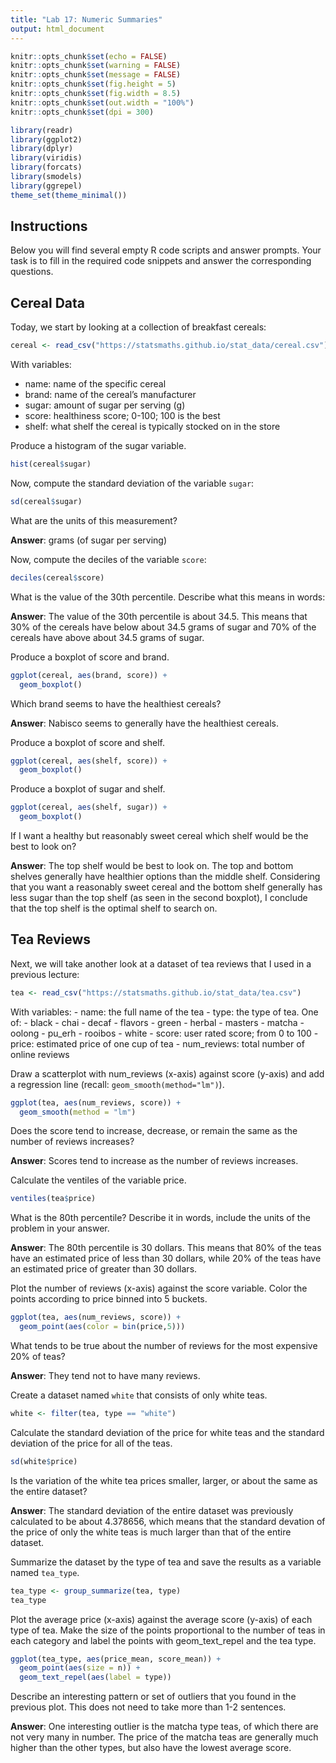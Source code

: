```yaml
---
title: "Lab 17: Numeric Summaries"
output: html_document
---
```


```r
knitr::opts_chunk$set(echo = FALSE)
knitr::opts_chunk$set(warning = FALSE)
knitr::opts_chunk$set(message = FALSE)
knitr::opts_chunk$set(fig.height = 5)
knitr::opts_chunk$set(fig.width = 8.5)
knitr::opts_chunk$set(out.width = "100%")
knitr::opts_chunk$set(dpi = 300)

library(readr)
library(ggplot2)
library(dplyr)
library(viridis)
library(forcats)
library(smodels)
library(ggrepel)
theme_set(theme_minimal())
```

## Instructions

Below you will find several empty R code scripts and answer prompts. Your task
is to fill in the required code snippets and answer the corresponding
questions.

## Cereal Data

Today, we start by looking at a collection of breakfast cereals:

```r
cereal <- read_csv("https://statsmaths.github.io/stat_data/cereal.csv")
```

With variables:

- name: name of the specific cereal
- brand: name of the cereal's manufacturer
- sugar: amount of sugar per serving (g)
- score: healthiness score; 0-100; 100 is the best
- shelf: what shelf the cereal is typically stocked on in the store

Produce a histogram of the sugar variable.

```r
hist(cereal$sugar)

```

Now, compute the standard deviation of the variable `sugar`:

```r
sd(cereal$sugar)
```

What are the units of this measurement?

**Answer**: grams (of sugar per serving)

Now, compute the deciles of the variable `score`:

```r
deciles(cereal$score)
```

What is the value of the 30th percentile. Describe what this means in words:

**Answer**: The value of the 30th percentile is about 34.5. This means that 30% of the cereals have below about 34.5 grams of sugar and 70% of the cereals have above about 34.5 grams of sugar.

Produce a boxplot of score and brand.

```r
ggplot(cereal, aes(brand, score)) +
  geom_boxplot()
```

Which brand seems to have the healthiest cereals?

**Answer**: Nabisco seems to generally have the healthiest cereals.

Produce a boxplot of score and shelf.

```r
ggplot(cereal, aes(shelf, score)) +
  geom_boxplot()
```

Produce a boxplot of sugar and shelf.

```r
ggplot(cereal, aes(shelf, sugar)) +
  geom_boxplot()
```

If I want a healthy but reasonably sweet cereal which shelf would be the
best to look on?

**Answer**: The top shelf would be best to look on. The top and bottom shelves generally have healthier options than the middle shelf. Considering that you want a reasonably sweet cereal and the bottom shelf generally has less sugar than the top shelf (as seen in the second boxplot), I conclude that the top shelf is the optimal shelf to search on. 

## Tea Reviews

Next, we will take another look at a dataset of tea reviews that I used in
a previous lecture:

```r
tea <- read_csv("https://statsmaths.github.io/stat_data/tea.csv")
```

With variables:
- name: the full name of the tea
- type: the type of tea. One of:
    - black
    - chai
    - decaf
    - flavors
    - green
    - herbal
    - masters
    - matcha
    - oolong
    - pu_erh
    - rooibos
    - white
- score: user rated score; from 0 to 100
- price: estimated price of one cup of tea
- num_reviews: total number of online reviews

Draw a scatterplot with num_reviews (x-axis) against score (y-axis) and add a
regression line (recall: `geom_smooth(method="lm")`).

```r
ggplot(tea, aes(num_reviews, score)) + 
  geom_smooth(method = "lm")
```

Does the score tend to increase, decrease, or remain the same as the number
of reviews increases?

**Answer**: Scores tend to increase as the number of reviews increases.

Calculate the ventiles of the variable price.

```r
ventiles(tea$price)
```

What is the 80th percentile? Describe it in words, include the units of the
problem in your answer.

**Answer**: The 80th percentile is 30 dollars. This means that 80% of the teas have an estimated price of less than 30 dollars, while 20% of the teas have an estimated price of greater than 30 dollars. 

Plot the number of reviews (x-axis) against the score variable. Color
the points according to price binned into 5 buckets.

```r
ggplot(tea, aes(num_reviews, score)) + 
  geom_point(aes(color = bin(price,5)))
```

What tends to be true about the number of reviews for the most expensive
20% of teas?

**Answer**: They tend not to have many reviews.

Create a dataset named `white` that consists of only white teas.

```r
white <- filter(tea, type == "white")
```

Calculate the standard deviation of the price for white teas and the
standard deviation of the price for all of the teas.

```r
sd(white$price)
```

Is the variation of the white tea prices smaller, larger, or about the same
as the entire dataset?

**Answer**: The standard deviation of the entire dataset was previously calculated to be about 4.378656, which means that the standard devation of the price of only the white teas is much larger than that of the entire dataset.

Summarize the dataset by the type of tea and save the results as a variable
named `tea_type`.

```r
tea_type <- group_summarize(tea, type)
tea_type

```

Plot the average price (x-axis) against the average score (y-axis) of
each type  of tea. Make the size of the points proportional to the number
of teas in each category and label the points with geom_text_repel and the
tea type.

```r
ggplot(tea_type, aes(price_mean, score_mean)) + 
  geom_point(aes(size = n)) + 
  geom_text_repel(aes(label = type))
```

Describe an interesting pattern or set of outliers that you found in the
previous plot. This does not need to take more than 1-2 sentences.

**Answer**: One interesting outlier is the matcha type teas, of which there are not very many in number. The price of the matcha teas are generally much higher than the other types, but also have the lowest average score.


